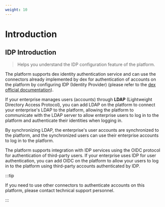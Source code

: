 ```yaml
---
weight: 10
---
```



# Introduction

## IDP Introduction

> Helps you understand the IDP configuration feature of the platform.

The platform supports dex identity authentication service and can use the connectors already implemented by dex for authentication of accounts on the platform by configuring IDP (Identity Provider) (please refer to the [dex official documentation](https://github.com/dexidp/dex)).

If your enterprise manages users (accounts) through **LDAP** (Lightweight Directory Access Protocol), you can add LDAP on the platform to connect your enterprise's LDAP to the platform, allowing the platform to communicate with the LDAP server to allow enterprise users to log in to the platform and authenticate their identities when logging in. 

By synchronizing LDAP, the enterprise's user accounts are synchronized to the platform, and the synchronized users can use their enterprise accounts to log in to the platform.

The platform supports integration with IDP services using the OIDC protocol for authentication of third-party users. If your enterprise uses IDP for user authentication, you can add OIDC on the platform to allow your users to log in to the platform using third-party accounts authenticated by IDP.

:::tip

If you need to use other connectors to authenticate accounts on this platform, please contact technical support personnel.

:::
